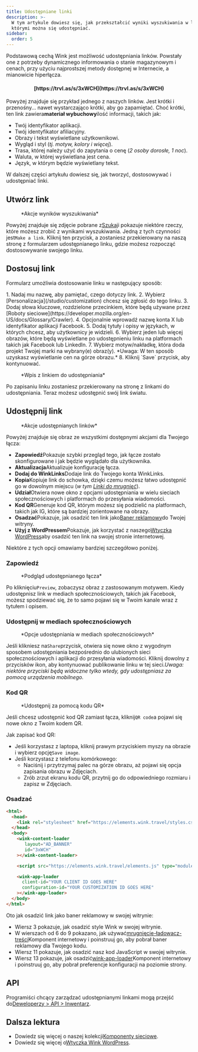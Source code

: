 ```yaml
---
title: Udostępniane linki
description: >-
  W tym artykule dowiesz się, jak przekształcić wyniki wyszukiwania w linki,
  którymi można się udostępniać.
sidebar:
  order: 5
---
```


Podstawową cechą Wink jest możliwość udostępniania linków. Powstały one z potrzeby dynamicznego informowania o stanie magazynowym i cenach, przy użyciu najprostszej metody dostępnej w Internecie, a mianowicie hiperłącza.

<h4 align="center">[https://trvl.as/s/3xWCH](https://trvl.as/s/3xWCH)</h4>


Powyżej znajduje się przykład jednego z naszych linków. Jest krótki i przenośny... nawet wystarczająco krótki, aby go zapamiętać. Choć krótki, ten link zawiera**materiał wybuchowy**ilość informacji, takich jak:

* Twój identyfikator aplikacji.
* Twój identyfikator afiliacyjny.
* Obrazy i tekst wyświetlane użytkownikowi.
* Wygląd i styl (*tj. motyw, kolory i więcej*).
* Trasa, której należy użyć do zapytania o cenę (*2 osoby dorosłe, 1 noc*).
* Waluta, w której wyświetlana jest cena.
* Język, w którym będzie wyświetlany tekst.

W dalszej części artykułu dowiesz się, jak tworzyć, dostosowywać i udostępniać linki.

## Utwórz link

<figure>
  <CloudinaryImage width="350" height="238" resize="scale" quality="best" alt="Akcje" src="academy/inventory-actions" errorImage="noimage_opaque_nyrtl0.png" />

  <figcaption>*Akcje wyników wyszukiwania*</figcaption>
</figure>


Powyżej znajduje się zdjęcie pobrane z[Szukaj](/studio/search)i pokazuje niektóre rzeczy, które możesz zrobić z wynikami wyszukiwania. Jedną z tych czynności jest`Make a link`.
Kliknij ten przycisk, a zostaniesz przekierowany na naszą stronę z formularzem udostępnianego linku, gdzie możesz rozpocząć dostosowywanie swojego linku.

## Dostosuj link

Formularz umożliwia dostosowanie linku w następujący sposób:

<Steps>
  1. Nadaj mu nazwę, aby pamiętać, czego dotyczy link.
  2. Wybierz [Personalizacja](/studio/customization) chcesz się zgłosić do tego linku.
  3. Dodaj słowa kluczowe, rozdzielone przecinkiem, które będą używane przez [Roboty sieciowe](https://developer.mozilla.org/en-US/docs/Glossary/Crawler).
  4. Opcjonalnie wprowadź nazwę konta X lub identyfikator aplikacji Facebook.
  5. Dodaj tytuły i opisy w językach, w których chcesz, aby użytkownicy je widzieli.
  6. Wybierz jeden lub więcej obrazów, które będą wyświetlane po udostępnieniu linku na platformach takich jak Facebook lub LinkedIn.
  7. Wybierz motyw/nakładkę, która doda projekt Twojej marki na wybrany(e) obraz(y). *Uwaga: W ten sposób uzyskasz wyświetlanie cen na górze obrazu.*
  8. Kliknij `Save` przycisk, aby kontynuować.
</Steps>


<figure>
  <CloudinaryImage width="350" height="641" resize="scale" quality="best" alt="Udostępniany link" src="academy/shareable-link" errorImage="noimage_opaque_nyrtl0.png" />

  <figcaption>*Wpis z linkiem do udostępniania*</figcaption>
</figure>


Po zapisaniu linku zostaniesz przekierowany na stronę z linkami do udostępniania. Teraz możesz udostępnić swój link światu.

## Udostępnij link

<figure>
  <CloudinaryImage width="350" height="641" resize="scale" quality="best" alt="Akcje" src="academy/shareable-link-actions" errorImage="noimage_opaque_nyrtl0.png" />

  <figcaption>*Akcje udostępnianych linków*</figcaption>
</figure>


Powyżej znajduje się obraz ze wszystkimi dostępnymi akcjami dla Twojego łącza:

* **Zapowiedź**Pokazuje szybki przegląd tego, jak łącze zostało skonfigurowane i jak będzie wyglądało dla użytkownika.
* **Aktualizacja**Aktualizuje konfigurację łącza.
* **Dodaj do WinkLinks**Dodaje link do Twojego konta WinkLinks.
* **Kopia**Kopiuje link do schowka, dzięki czemu możesz łatwo udostępnić go w dowolnym miejscu (*w tym [Linki do mrugnięć](/link-manager/wink-links)*).
* **Udział**Otwiera nowe okno z opcjami udostępniania w wielu sieciach społecznościowych i platformach do przesyłania wiadomości.
* **Kod QR**Generuje kod QR, którym możesz się podzielić na platformach, takich jak IG, które są bardziej zorientowane na obrazy.
* **Osadzać**Pokazuje, jak osadzić ten link jako[Baner reklamowy](/developers/web-components/#content-loader)do Twojej witryny.
* **Użyj z WordPressem**Pokazuje, jak korzystać z naszego[Wtyczka WordPress](/developers/wordpress)aby osadzić ten link na swojej stronie internetowej.

Niektóre z tych opcji omawiamy bardziej szczegółowo poniżej.

### Zapowiedź

<figure>
  <CloudinaryImage width="700" height="373" resize="scale" quality="best" alt="Zapowiedź" src="academy/shareable-link-preview" errorImage="noimage_opaque_nyrtl0.png" />

  <figcaption>*Podgląd udostępnianego łącza*</figcaption>
</figure>


Po kliknięciu`Preview`, zobaczysz obraz z zastosowanym motywem. Kiedy udostępnisz link w mediach społecznościowych, takich jak Facebook, możesz spodziewać się, że to samo pojawi się w Twoim kanale wraz z tytułem i opisem.

### Udostępnij w mediach społecznościowych

<figure>
  <CloudinaryImage width="350" height="231" resize="scale" quality="best" alt="Udostępnianie społecznościowe" src="academy/shareable-link-share" errorImage="noimage_opaque_nyrtl0.png" />

  <figcaption>*Opcje udostępniania w mediach społecznościowych*</figcaption>
</figure>


Jeśli klikniesz na`Share`przycisk, otwiera się nowe okno z wygodnym sposobem udostępniania bezpośrednio do ulubionych sieci społecznościowych i aplikacji do przesyłania wiadomości.
Kliknij dowolny z przycisków ikon, aby kontynuować publikowanie linku w tej sieci.*Uwaga: niektóre przyciski będą widoczne tylko wtedy, gdy udostępniasz za pomocą urządzenia mobilnego.*

### Kod QR

<figure>
  <CloudinaryImage width="350" height="440" resize="scale" quality="best" alt="Udostępnianie społecznościowe" src="academy/shareable-link-qr-code" errorImage="noimage_opaque_nyrtl0.png" />

  <figcaption>*Udostępnij za pomocą kodu QR*</figcaption>
</figure>


Jeśli chcesz udostępnić kod QR zamiast łącza, kliknij`QR code`a pojawi się nowe okno z Twoim kodem QR.

Jak zapisać kod QR:

* Jeśli korzystasz z laptopa, kliknij prawym przyciskiem myszy na obrazie i wybierz opcję`Save image`.
* Jeśli korzystasz z telefonu komórkowego:
  * Naciśnij i przytrzymaj palec na górze obrazu, aż pojawi się opcja zapisania obrazu w Zdjęciach.
  * Zrób zrzut ekranu kodu QR, przytnij go do odpowiedniego rozmiaru i zapisz w Zdjęciach.

### Osadzać

```html {3, 6-9, 11, 13-16}
<html>
  <head>
    <link rel="stylesheet" href="https://elements.wink.travel/styles.css"></link>
  </head>
  <body>
    <wink-content-loader
       layout="AD_BANNER"
       id="3xWCH"
    ></wink-content-loader>

    <script src="https://elements.wink.travel/elements.js" type="module" defer></script>

    <wink-app-loader
      client-id="YOUR CLIENT ID GOES HERE"
      configuration-id="YOUR CUSTOMIZATION ID GOES HERE"
    ></wink-app-loader>
  </body>
</html>
```

Oto jak osadzić link jako baner reklamowy w swojej witrynie:

* Wiersz 3 pokazuje, jak osadzić style Wink w swojej witrynie.
* W wierszach od 6 do 9 pokazano, jak używać[mrugnięcie-ładowacz-treści](/developers/web-components/#content-loader)Komponent internetowy i poinstruuj go, aby pobrał baner reklamowy dla Twojego kodu.
* Wiersz 11 pokazuje, jak osadzić nasz kod JavaScript w swojej witrynie.
* Wiersz 13 pokazuje, jak osadzić[wink-app-loader](/developers/web-components/#application-loader)Komponent internetowy i poinstruuj go, aby pobrał preferencje konfiguracji na poziomie strony.

## API

Programiści chcący zarządzać udostępnianymi linkami mogą przejść do[Deweloperzy > API > Inwentarz](/developers/apis/#inventory-api).

## Dalsza lektura

* Dowiedz się więcej o naszej kolekcji[Komponenty sieciowe](/developers/web-components).
* Dowiedz się więcej o[Wtyczka Wink WordPress](/developers/wordpress).


